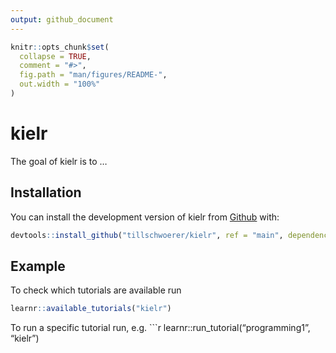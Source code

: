```yaml
---
output: github_document
---
```


<!-- README.md is generated from README.Rmd. Please edit that file -->

```r
knitr::opts_chunk$set(
  collapse = TRUE,
  comment = "#>",
  fig.path = "man/figures/README-",
  out.width = "100%"
)
```

# kielr

<!-- badges: start -->
<!-- badges: end -->

The goal of kielr is to ...

## Installation

You can install the development version of kielr from [Github](https://github.com/tillschwoerer/kielr) with:

``` r
devtools::install_github("tillschwoerer/kielr", ref = "main", dependencies = TRUE)
```

## Example

To check which tutorials are available run
```r
learnr::available_tutorials("kielr")
```
To run a specific tutorial run, e.g.
```r
learnr::run_tutorial("programming1", "kielr")